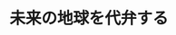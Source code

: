 ﻿---
title: "未来の地球を代弁する"
category: "工学院"
vol: 82
interviewee: "増井 利彦"
url: "http://www.me.titech.ac.jp/~masui-kanamori/kyoukan/index.html"
tags: ["環境","地球","モデル","排出","ガス"]
pdf: "82-4-masui.pdf"
career: ""
pdfurl: "82-4-masui/82-4-masui.pdf"
preface: "増井研究室では主にモデルを用いて温室効果ガスの排出目標達成のための研究をしている。増井先生自身は東工大の連携教授として研究室をもち講義を行なっているが、研究自体は主に国立環境研究所で行なっている。本稿では、地球温暖化対策税率に関する研究と先生が開発したモデル、そして先生が考える温暖化対策について紹介していく。"
---
